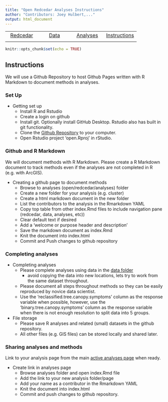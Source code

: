 ```yaml
---
title: "Open Redcedar Analyses Instructions"
author: "Contributors: Joey Hulbert,..."
output: html_document
---
```


|            |            |            |            |
|:----------:|:----------:|:----------:|:----------:|
|[Redcedar](https://jmhulbert.github.io/open/redcedar)|[Data](https://jmhulbert.github.io/open/redcedar/data)|[ Analyses](https://jmhulbert.github.io/open/redcedar/analyses)|[Instructions](https://jmhulbert.github.io/open/redcedar/instructions)|
|             |           |            |            |

```r
knitr::opts_chunk$set(echo = TRUE)
```

## Instructions

We will use a Github Repository to host Github Pages written with R Markdown to document methods in analyses. 

### Set Up

* Getting set up
  + Install R and Rstudio
  + Create a login on github
  + Install git. Optionally install GitHub Desktop. Rstudio also has built in git functionality. 
  + Clone the [Github Repository](https://github.com/jmhulbert/open) to your computer.
  + Open Rstudio project 'open.Rproj' in rStudio.

### Github and R Markdown

We will document methods with R Markdown. Please create a R Markdown document to track methods even if the analyses are not completed in R (e.g. with ArcGIS).
  
* Creating a github page to document methods
  + Browse to analyses (open/redcedar/analyses) folder
  + Create a new folder for your analysis (e.g. cluster)
  + Create a html markdown document in the new folder
  + List the contributors to the analysis in the Rmarkdown YAML
  + Copy top table from other index.Rmd files to include navigation pane (redcedar, data, analyses, etc))
  + Clear default text if desired
  + Add a 'welcome or purpose header and description'
  + Save the markdown document as index.Rmd
  + Knit the document into index.html
  + Commit and Push changes to github repository

### Completing analyses
  
* Completing analyses 
  + Please complete analyses using data in the [data folder](https://jmhulbert.github.io/open/redcedar/analyses)
    + avoid copying the data into new locations, lets try to work from the same dataset throughout.
  + Please document all steps throughout methods so they can be easily reproduced by novice data scientist.
  + Use the 'reclassified.tree.canopy.symptoms' column as the response variable when possible, however, use the 'binary.tree.canopy.symptoms' column as the response variable when there is not enough resolution to split data into 5 groups. 

* File storage
  + Please save R analyses and related (small) datasets in the github repository.
  + All other files (e.g. GIS files) can be stored locally and shared later. 
  
### Sharing analyses and methods
  
Link to your analysis page from the main [active analyses page](https://jmhulbert.github.io/open/redcedar/analyses) when ready.   
  
* Create link in analyses page
  + Browse analyses folder and open index.Rmd file
  + Add the link to your new analysis folder/page
  + Add your name as a contributor in the Rmarkdown YAML
  + Knit the document into index.html
  + Commit and push changes to github repository. 


